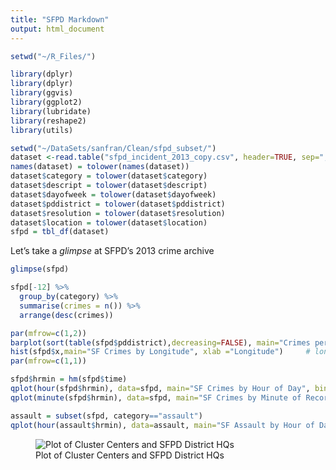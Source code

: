 ```yaml
---
title: "SFPD Markdown"
output: html_document
---
```



```r
setwd("~/R_Files/")
```

```r
library(dplyr)
library(dplyr)
library(ggvis)
library(ggplot2)
library(lubridate)
library(reshape2)
library(utils)
```

```r
setwd("~/DataSets/sanfran/Clean/sfpd_subset/")
dataset <-read.table("sfpd_incident_2013_copy.csv", header=TRUE, sep=",", stringsAsFactors = FALSE)
names(dataset) = tolower(names(dataset))
dataset$category = tolower(dataset$category)
dataset$descript = tolower(dataset$descript)
dataset$dayofweek = tolower(dataset$dayofweek)
dataset$pddistrict = tolower(dataset$pddistrict)
dataset$resolution = tolower(dataset$resolution)
dataset$location = tolower(dataset$location)
sfpd = tbl_df(dataset)
```

Let's take a *glimpse* at SFPD's 2013 crime archive
```r
glimpse(sfpd)
```
```r
sfpd[-12] %>%
  group_by(category) %>%
  summarise(crimes = n()) %>%
  arrange(desc(crimes))
```

```r
par(mfrow=c(1,2))
barplot(sort(table(sfpd$pddistrict),decreasing=FALSE), main="Crimes per District",las=3)
hist(sfpd$x,main="SF Crimes by Longitude", xlab ="Longitude")     # longitude
par(mfrow=c(1,1))
```
```r
sfpd$hrmin = hm(sfpd$time)
qplot(hour(sfpd$hrmin), data=sfpd, main="SF Crimes by Hour of Day", binwidth=1,xlab="Hour",xlim=c(0,23),geom="histogram")
qplot(minute(sfpd$hrmin), data=sfpd, main="SF Crimes by Minute of Recorded Hour", binwidth=1,xlab="Minute",xlim=c(0,59),geom="histogram")
```
```r
assault = subset(sfpd, category=="assault")
qplot(hour(assault$hrmin), data=assault, main="SF Assault by Hour of Day", binwidth=1,xlab="Hour",xlim=c(0,23),geom="histogram")
```

![Plot of Cluster Centers and SFPD District HQs](/Users/stuart/Desktop/SFPD_Images/SFPD_And_Clusters.jpg)